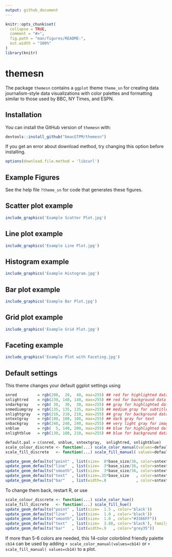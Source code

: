 ```yaml
---
output: github_document
---
```


<!-- README.md is generated from README.Rmd. Please edit that file -->

```r
knitr::opts_chunk$set(
  collapse = TRUE,
  comment = "#>",
  fig.path = "man/figures/README-",
  out.width = "100%"
)
library(knitr)
```
# themesn

<!-- badges: start -->
<!-- badges: end -->

The package `themesn` contains a `ggplot` theme `theme_sn` for creating data journalism-style data visualizations with color palettes and formatting similar to those used by BBC, NY Times, and ESPN.

## Installation

You can install the GitHub version of `themesn` with:

``` r
devtools::install_github("bmacGTPM/themesn")
```

If you get an error about download method, try changing this option before installing. 

```r
options(download.file.method = 'libcurl')
```

## Example Figures 
See the help file `?theme_sn` for code that generates these figures.


## Scatter plot example
```r
include_graphics('Example Scatter Plot.jpg') 
```

## Line plot example
```r
include_graphics('Example Line Plot.jpg') 
```

## Histogram example
```r
include_graphics('Example Histogram.jpg') 
```

## Bar plot example
```r
include_graphics('Example Bar Plot.jpg') 
```

## Grid plot example
```r
include_graphics('Example Grid Plot.jpg') 
```

## Faceting example
```r
include_graphics('Example Plot with Faceting.jpg') 
```

## Default settings
This theme changes your default ggplot settings using 

```r
snred         = rgb(200,  20,  40, max=255) ## red for highlighted data
snlightred    = rgb(230, 140, 140, max=255) ## red for background data
sndarkgray    = rgb( 30,  30,  30, max=255) ## gray for highlighted data (dark)
snmediumgray  = rgb(135, 135, 135, max=255) ## medium gray for subtitle and caption
snlightgray   = rgb(210, 210, 210, max=255) ## gray for background data
sntextgray    = rgb(100, 100, 100, max=255) ## dark gray for text
snbackgray    = rgb(240, 240, 240, max=255) ## very light gray for image background
snblue        = rgb(  5, 140, 200, max=255) ## blue for highlighted data
snlightblue   = rgb(130, 180, 210, max=255) ## blue for background data

default.pal = c(snred, snblue, sntextgray,  snlightred, snlightblue)
scale_colour_discrete <- function(...) scale_color_manual(values=default.pal)
scale_fill_discrete   <- function(...) scale_fill_manual( values=default.pal)

update_geom_defaults("point" , list(size=  8*base_size/36, color=sntextgray))
update_geom_defaults("line"  , list(size=  3*base_size/36, color=sntextgray))
update_geom_defaults("smooth", list(size=  3*base_size/36, color=sntextgray))
update_geom_defaults("text"  , list(size=.35*base_size   , color=sntextgray))
update_geom_defaults("bar"   , list(width=.8             , color=sntextgray))
```

To change them back, restart R, or use 
```r
scale_colour_discrete <- function(...) scale_color_hue()
scale_fill_discrete   <- function(...) scale_fill_hue()
update_geom_defaults("point" , list(size=  1.5 , color='black'))
update_geom_defaults("line"  , list(size=  1.0 , color='black'))
update_geom_defaults("smooth", list(size=  1.0 , color="#3366FF"))
update_geom_defaults("text"  , list(size=  3.88, color='black'), family="sans")
update_geom_defaults("bar"   , list(width=.9   , color="grey35"))
```

If more than 5-6 colors are needed, this 14-color colorblind friendly palette `cb14` can be used by adding `+ scale_color_manual(values=cb14)` or `+ scale_fill_manual( values=cb14)` to a plot. 





